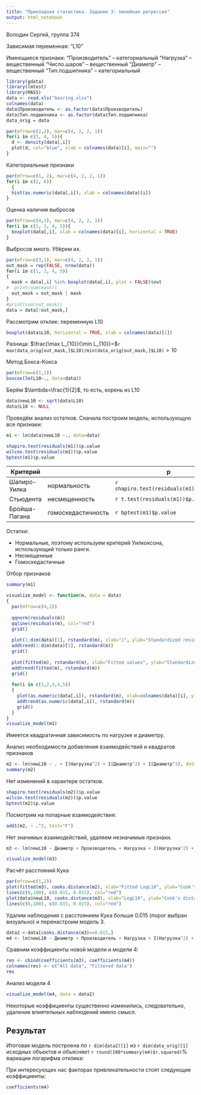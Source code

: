 ```yaml
---
title: "Прикладная статистика. Задание 3: линейная регрессия"
output: html_notebook
---
```


Володин Сергей, группа 374

Зависимая переменная: "L10"

Имеющиеся признаки:
"Производитель" -- категориальный
"Нагрузка" -- вещественный
"Число.шаров" -- вещественный
"Диаметр" -- вещественный
"Тип.подшипника" -- категориальный

```r
library(gdata)
library(lmtest)
library(MASS)
data <- read.xls("bearing.xlsx")
colnames(data)
data$Производитель <- as.factor(data$Производитель)
data$Тип.подшипника <- as.factor(data$Тип.подшипника)
data_orig = data
```

```r
par(mfrow=c(2,2), mar=c(4, 2, 2, 1))
for(i in c(3, 4, 5)){
  d <- density(data[,i])
  plot(d, col="blue", xlab = colnames(data)[i], main="")
}
```

Категориальные признаки
```r
par(mfrow=c(1, 2), mar=c(4, 2, 2, 1))
for(i in c(2, 6))
  {
  hist(as.numeric(data[,i]), xlab = colnames(data)[i])
}
```

Оценка наличия выбросов
```r
par(mfrow=c(4,1), mar=c(4, 2, 2, 1))
for(i in c(1, 3, 4, 5)){
  boxplot(data[,i], xlab = colnames(data)[i], horizontal = TRUE)
}
```

Выбросов много. Убёрем их.
```r
par(mfrow=c(3,1), mar=c(4, 2, 2, 1))
out_mask = rep(FALSE, nrow(data))
for(i in c(1, 3, 4, 5))
{
  mask = data[,i] %in% boxplot(data[,i], plot = FALSE)$out
#  print(sum(mask))
  out_mask = out_mask | mask
}
#print(sum(out_mask))
data = data[!out_mask,]
```


Рассмотрим отклик: переменную L10
```r
boxplot(data$L10, horizontal = TRUE, xlab = colnames(data)[1])
```


Разница:
$\frac{\max L_{10}}{\min L_{10}}=$`r max(data_orig[out_mask,]$L10)/min(data_orig[out_mask,]$L10)`$>10$

Метод Бокса-Кокса
```r
par(mfrow=c(1,1))
boxcox(lm(L10~., data=data))
```

Берём $\lambda=\frac{1}{2}$, то есть, корень из L10

```r
data$newL10 <- sqrt(data$L10)
data$L10 <- NULL
```


Проведём анализ остатков. Сначала построим модель, использующую все признаки:
```r
m1 <- lm(data$newL10 ~., data=data)
```
```r
shapiro.test(residuals(m1))$p.value
wilcox.test(residuals(m1))$p.value
bptest(m1)$p.value
```

Критерий     |                  |p  
----------   | -----------------|---------
Шапиро-Уилка |нормальность      |`r shapiro.test(residuals(m1))$p.value`
Стьюдента    |несмещенность     |`r t.test(residuals(m1))$p.value`
Бройша-Пагана|гомоскедастичность|`r bptest(m1)$p.value`

Остатки:

* Нормальные, поэтому используем критерий Уилкоксона, использующий только ранги.
* Несмещенные
* Гомоскедастичные

Отбор признаков
```r
summary(m1)
```

```r
visualize_model <- function(m, data = data)
{
  par(mfrow=c(4,2))
  
  qqnorm(residuals(m))
  qqline(residuals(m), col="red")
  grid()
  
  plot(1:dim(data)[1], rstandard(m), xlab="i", ylab="Standardized residuals", pch=19)
  addtrend(1:dim(data)[1], rstandard(m))
  grid()
  
  plot(fitted(m), rstandard(m), xlab="Fitted values", ylab="Standardized residuals", pch=19)
  addtrend(fitted(m), rstandard(m))
  grid()
  
  for(i in c(1,2,3,4,5))
  {
    plot(as.numeric(data[,i]), rstandard(m), xlab=colnames(data)[i], ylab="Standardized residuals", pch=19)
    addtrend(as.numeric(data[,i]), rstandard(m))
    grid()
  }
}
visualize_model(m1)
```

Имеется квадратичная зависимость по нагрузке и диаметру.

Анализ необходимости добавления взаимодействий и квадратов признаков
```r
m2 <- lm(newL10 ~ . + I(Нагрузка^2) + I(Диаметр^2) + I(Диаметр^3), data=data)
summary(m2)
```

Нет изменений в характере остатков.
```r
shapiro.test(residuals(m2))$p.value
wilcox.test(residuals(m2))$p.value
bptest(m2)$p.value
```

Посмотрим на попарные взаимодействия:
```r
add1(m2, ~ .^2, test="F")
```

Нет значимых взаимодействий, удаляем незначимые признаки.

```r
m3 <- lm(newL10 ~ Диаметр + Производитель + Нагрузка + I(Нагрузка^2) + I(Диаметр^2) + I(Диаметр^3), data=data)
```



```r
visualize_model(m3)
```


Расчёт расстояний Кука
```r
par(mfrow=c(1,2))
plot(fitted(m3), cooks.distance(m2), xlab="Fitted LogL10", ylab="Cook's distance")
lines(c(0,100), c(0.015, 0.015), col="red")
plot(data$newL10, cooks.distance(m3), xlab="LogL10", ylab="Cook's distance")
lines(c(0,100), c(0.015, 0.015), col="red")
```

Удалим наблюдения с расстоянием Кука больше 0.015 (порог выбран визуально) и перенастроим модель 3.
```r
data2 <-data[cooks.distance(m3)<=0.015,]
m4 <- lm(newL10 ~ Диаметр + Производитель + Нагрузка + I(Нагрузка^2) + I(Диаметр^2) + I(Диаметр^3), data=data2)
```

Сравним коэффициенты новой модели и модели 4:
```r
res <- cbind(coefficients(m3), coefficients(m4))
colnames(res) <- c("All data", "Filtered data")
res
```

Анализ модели 4
```r
visualize_model(m4, data = data2)
```

Некоторые коэффициенты существенно изменились, следовательно, удаление влиятельных наблюдений имело смысл.

## Результат
Итоговая модель построена по `r dim(data2)[1]` из `r dim(data_orig)[1]` исходных объектов и объясняет `r round(100*summary(m4)$r.squared)`% вариации логарифма отклика:

При интересующих нас факторах привлекательности стоят следующие коэффициенты:
```r
coefficients(m4)
```